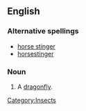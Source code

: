 ==English==
===Alternative spellings===
*[[horse stinger]]
*[[horsestinger]]
===Noun===
{{en-noun|sg=[[horse]]-[[stinger]]}}

# A [[dragonfly]].
[[Category:Insects]]
